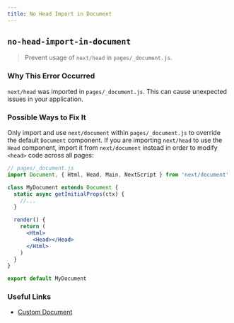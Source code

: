 ```yaml
---
title: No Head Import in Document
---
```


## `no-head-import-in-document`

> Prevent usage of `next/head` in `pages/_document.js`.

### Why This Error Occurred

`next/head` was imported in `pages/_document.js`. This can cause unexpected issues in your application.

### Possible Ways to Fix It

Only import and use `next/document` within `pages/_document.js` to override the default `Document` component. If you are importing `next/head` to use the `Head` component, import it from `next/document` instead in order to modify `<head>` code across all pages:

```jsx
// pages/_document.js
import Document, { Html, Head, Main, NextScript } from 'next/document'

class MyDocument extends Document {
  static async getInitialProps(ctx) {
    //...
  }

  render() {
    return (
      <Html>
        <Head></Head>
      </Html>
    )
  }
}

export default MyDocument
```

### Useful Links

- [Custom Document](https://nextjs.org/docs/advanced-features/custom-document)
